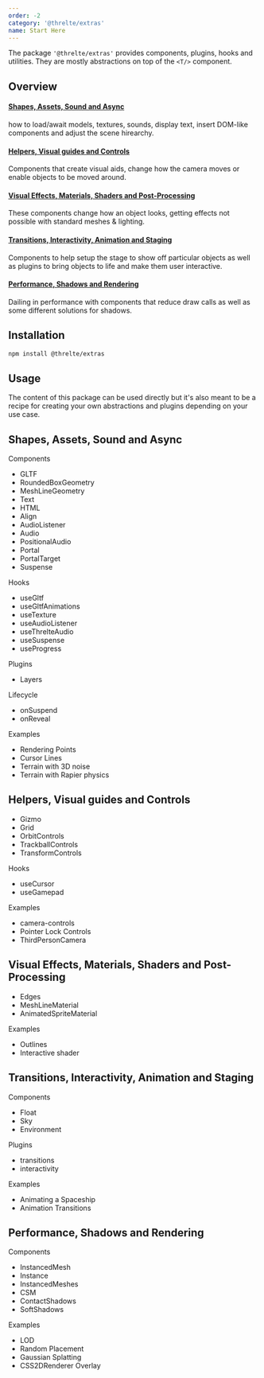 ```yaml
---
order: -2
category: '@threlte/extras'
name: Start Here
---
```


The package `'@threlte/extras'` provides components, plugins, hooks and utilities. They are mostly abstractions on top of the `<T/>` component.

## Overview

#### [Shapes, Assets, Sound and Async](#shapes-assets-sound-and-async)

how to load/await models, textures, sounds, display text, insert DOM-like components and adjust the scene hirearchy.

#### [Helpers, Visual guides and Controls](#helpers-visual-guides-and-controls)

Components that create visual aids, change how the camera moves or enable objects to be moved around.

#### [Visual Effects, Materials, Shaders and Post-Processing](#visual-effects-materials-shaders-and-post-processing)

These components change how an object looks, getting effects not possible with standard meshes & lighting.

#### [Transitions, Interactivity, Animation and Staging](#transitions-interactivity-animation-and-staging)

Components to help setup the stage to show off particular objects as well as plugins to bring objects to life and make them user interactive.

#### [Performance, Shadows and Rendering](#performance-shadows-and-rendering)

Dailing in performance with components that reduce draw calls as well as some different solutions for shadows.

## Installation

```bash title="Terminal"
npm install @threlte/extras
```

## Usage

<Tip type="experimental">
  The content of this package can be used directly but it's also meant to be a recipe for creating
  your own abstractions and plugins depending on your use case.
</Tip>

## Shapes, Assets, Sound and Async

Components

- GLTF
- RoundedBoxGeometry
- MeshLineGeometry
- Text
- HTML
- Align
- AudioListener
- Audio
- PositionalAudio
- Portal
- PortalTarget
- Suspense

Hooks

- useGltf
- useGltfAnimations
- useTexture
- useAudioListener
- useThrelteAudio
- useSuspense
- useProgress

Plugins

- Layers

Lifecycle

- onSuspend
- onReveal

Examples

- Rendering Points
- Cursor Lines
- Terrain with 3D noise
- Terrain with Rapier physics

## Helpers, Visual guides and Controls

- Gizmo
- Grid
- OrbitControls
- TrackballControls
- TransformControls

Hooks

- useCursor
- useGamepad

Examples

- camera-controls
- Pointer Lock Controls
- ThirdPersonCamera

## Visual Effects, Materials, Shaders and Post-Processing

- Edges
- MeshLineMaterial
- AnimatedSpriteMaterial

Examples

- Outlines
- Interactive shader

## Transitions, Interactivity, Animation and Staging

Components

- Float
- Sky
- Environment

Plugins

- transitions
- interactivity

Examples

- Animating a Spaceship
- Animation Transitions

## Performance, Shadows and Rendering

Components

- InstancedMesh
- Instance
- InstancedMeshes
- CSM
- ContactShadows
- SoftShadows

Examples

- LOD
- Random Placement
- Gaussian Splatting
- CSS2DRenderer Overlay
